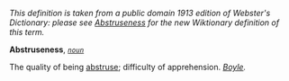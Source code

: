 ''This definition is taken from a public domain 1913 edition of Webster's Dictionary: please see [[Abstruseness]] for the new Wiktionary definition of this term.''

'''Abstruseness''', ''<code>[[noun (part of speech)|noun]]</code>''

The quality of being [[abstruse]]; difficulty of apprehension. ''[[Boyle (source)|Boyle]].''